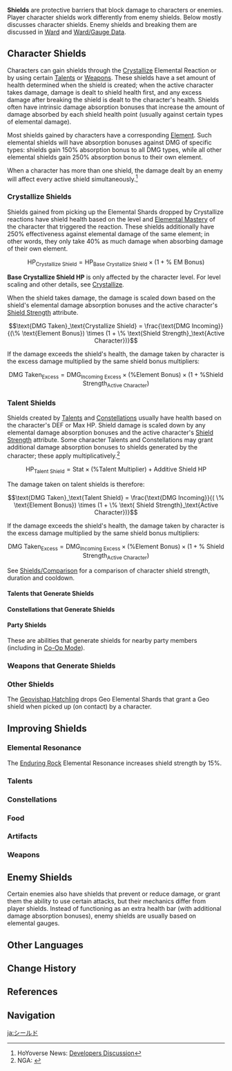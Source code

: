 {{CustomTabs
|tab1 = Overview
|tab2 = Comparison
}}
{{About|shields on [[character]]s|shields on [[enemies]]|Ward}}
{{Terminology Infobox
|image        = Icon Attribute Shield Strength.png
|type         = Attributes
|type2        = Combat
|type3        = Game Systems
}}
'''Shields''' are protective barriers that block damage to characters or enemies. Player character shields work differently from enemy shields. Below mostly discusses character shields. Enemy shields and breaking them are discussed in [[Ward]] and [[Ward/Gauge Data]].

==Character Shields==
Characters can gain shields through the [[Crystallize]] Elemental Reaction or by using certain [[Talents]] or [[Weapons]].
These shields have a set amount of health determined when the shield is created; when the active character takes damage, damage is dealt to shield health first, and any excess damage after breaking the shield is dealt to the character's health.
Shields often have intrinsic damage absorption bonuses that increase the amount of damage absorbed by each shield health point (usually against certain types of elemental damage).

Most shields gained by characters have a corresponding [[Element]]. Such elemental shields will have absorption bonuses against DMG of specific types: {{Geo}} shields gain 150% absorption bonus to all DMG types, while all other elemental shields gain 250% absorption bonus to their own element.

When a character has more than one shield, the damage dealt by an enemy will affect every active shield simultaneously.<ref>HoYoverse News: [https://genshin.hoyoverse.com/en/news/detail/6085 Developers Discussion]</ref>

===Crystallize Shields===
{{main|Crystallize}}
Shields gained from picking up the Elemental Shards dropped by Crystallize reactions have shield health based on the level and [[Elemental Mastery]] of the character that triggered the reaction. These shields additionally have 250% effectiveness against elemental damage of the same element; in other words, they only take 40% as much damage when absorbing damage of their own element.

:<math>\text{HP}_\text{Crystallize Shield} = \text{HP}_\text{Base Crystallize Shield} \times (1 + \% \text{ EM Bonus})</math>

'''Base Crystallize Shield HP''' is only affected by the character level. For level scaling and other details, see [[Crystallize]].

When the shield takes damage, the damage is scaled down based on the shield's elemental damage absorption bonuses and the active character's [[Attributes#Shield Strength|Shield Strength]] attribute.

:<math>\text{DMG Taken}_\text{Crystallize Shield} = \frac{\text{DMG Incoming}}{(\% \text{Element Bonus}) \times (1 + \% \text{Shield Strength}_\text{Active Character})}</math>

If the damage exceeds the shield's health, the damage taken by character is the excess damage multiplied by the same shield bonus multipliers:
:<math>\text{DMG Taken}_\text{Excess} = \text{DMG}_\text{Incoming Excess} \times (\% \text{Element Bonus}) \times (1 + \% \text{Shield Strength}_\text{Active Character})</math>

===Talent Shields===
Shields created by [[Talent]]s and [[Constellation]]s usually have health based on the character's DEF or Max HP.
Shield damage is scaled down by any elemental damage absorption bonuses and the active character's [[Attributes#Shield Strength|Shield Strength]] attribute. Some character Talents and Constellations may grant additional damage absorption bonuses to shields generated by the character; these apply multiplicatively.<ref>NGA: [https://bbs.nga.cn/read.php?tid=24188107 {{Lang|zh=迪奥娜e技能护盾数值计算}}]</ref>

:<math>\text{HP}_\text{Talent Shield} = \text{Stat} \times (\% \text{Talent Multiplier}) + \text{Additive Shield HP}</math>

The damage taken on talent shields is therefore:
:<math>\text{DMG Taken}_\text{Talent Shield} = \frac{\text{DMG Incoming}}{( \% \text{Element Bonus}) \times (1 + \% \text{ Shield Strength}_\text{Active Character})}</math>

If the damage exceeds the shield's health, the damage taken by character is the excess damage multiplied by the same shield bonus multipliers:
:<math>\text{DMG Taken}_\text{Excess} = \text{DMG}_\text{Incoming Excess} \times (\% \text{Element Bonus}) \times (1 + \% \text{ Shield Strength}_\text{Active Character})</math>

See [[Shields/Comparison]] for a comparison of character shield strength, duration and cooldown.

====Talents that Generate Shields====
{{Talents by Category Table|Shield Talents}}

====Constellations that Generate Shields====
{{Constellations by Category Table|Shield Constellations}}

====Party Shields====
These are abilities that generate shields for nearby party members (including in [[Co-Op Mode]]).

{{Constellations by Category Table|Party Shield Constellations}}

===Weapons that Generate Shields===
{{Weapons by Category Table|Shield Generating Passive Weapons}}

===Other Shields===
The [[Geovishap Hatchling]] drops Geo Elemental Shards that grant a Geo shield when picked up (on contact) by a character.

==Improving Shields==
===Elemental Resonance===
The {{Element|Geo|24}} [[Enduring Rock]] Elemental Resonance increases shield strength by 15%.

===Talents===
{{Talents by Category Table|Shield Improvement Talents}}

===Constellations===
{{Constellations by Category Table|Shield Improvement Constellations}}

===Food===
{{Food by Category Table|Shield Strength Dishes}}

===Artifacts===
{{Artifacts by Category Table|Shield Strength Artifacts}}

===Weapons===
{{Weapons by Category Table|type=Shield Strength Passive Weapons}}

==Enemy Shields==
{{Under Construction}}
{{Main|Ward}}
Certain enemies also have shields that prevent or reduce damage, or grant them the ability to use certain attacks, but their mechanics differ from player shields.
Instead of functioning as an extra health bar (with additional damage absorption bonuses), enemy shields are usually based on elemental gauges.

==Other Languages==
{{Other Languages
|1_en      = Shield
|1_zhs     = 护盾
|1_zhs_rm  = Hùdùn
|1_zht     = 護盾
|1_zht_rm  = Hùdùn
|1_zh_tl   = Protective Shield
|1_ja      = シールド
|1_ja_rm   = Shiirudo
|1_ja_tl   = Shield
|1_ko      = {{tt|보호막|保護膜}}
|1_ko_tl   = Shield
|1_es      = Escudo
|1_es_tl   = Shield
|1_fr      = Bouclier
|1_fr_tl   = Shield
|1_ru      = Щит
|1_ru_tl   = Shield
|1_th      = โล่ป้องกัน
|1_th_rm   = Lo Pongkan
|1_th_tl   = Protective Shield
|1_vi      = Khiên
|1_vi_tl   = Shield
|1_de      = Schild
|1_de_tl   = Shield
|1_id      = Perisai
|1_id_tl   = Shield
|1_pt      = Escudo
|1_pt_tl   = Shield
|1_tr      = Kalkan
|1_tr_tl   = Shield
|1_it      = Scudo
|1_it_tl   = 

|2_en      = Shield Strength
|2_zhs     = 护盾强效
|2_zhs_rm  = Hùdùn Qiángxiào
|2_zht     = 護盾強效
|2_zht_rm  = Hùdùn Qiángxiào
|2_zh_tl   = Shield Strength Efficiency
|2_ja      = シールド強化
|2_ja_rm   = Shiirudo Kyouka
|2_ja_tl   = Shield Strengthening
|2_ko      = 보호막 강화
|2_ko_tl   = Shield Strength
|2_es      = Protección de Escudo
|2_es_tl   = Shield Protection
|2_fr      = Force du bouclier
|2_fr_tl   = Shield Strength
|2_ru      = Прочность щита
|2_ru_tl   = Shield Durability
|2_th      = เพิ่มประสิทธิภาพโล่ป้องกัน
|2_th_rm   = Phoem Prasitthiphap Lo Pongkan
|2_th_tl   = Increase Protective Shield Efficiency
|2_vi      = Hiệu Quả Khiên
|2_vi_tl   = 
|2_de      = Schildeffizienz
|2_de_tl   = Shield Efficiency
|2_id      = Kekuatan Perisai
|2_id_tl   = Shield Strength
|2_pt      = Força do Escudo
|2_pt_tl   = 
|2_tr      = Kalkan Gücü
|2_tr_tl   = Shield Strength
|2_it      = Efficacia Scudo
|2_it_tl   = 
}}

==Change History==
{{Change History|1.0}}

==References==
{{Reflist}}

==Navigation==
{{Combat Navbox}}

[[ja:シールド]]